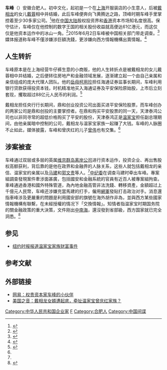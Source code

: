 {{Infobox Person
| name = 车峰
| 英文名=  
| image = 
| caption = 
| birth_date = {{birth date and age|1970|7|2}}
| birth_place = {{PRC}}[[安徽省|安徽省]][[合肥市|合肥市]]
| 国籍       = {{PRC}}
| 籍贯       = 安徽合肥
| 居住地     = {{CHNML}}
| 种族       = 汉族 
| 语言       = 汉语
| alma_mater = 
| occupation =数字王国实际控制人
| spouse =戴蓉
| children  =
| footnotes =
}}
'''车峰'''（{{bd|1970年|7月2日|||}}）安徽合肥人。初中文化，起初是一个在[[上海|上海]]开服装店的小生意人，后被[[戴相龙|戴相龙]]的女儿[[戴蓉|戴蓉]]相中并结婚，此后车峰便奔向飞黄腾达之路，顶峰时期车峰手里掌控着至少30多家公司。<ref>{{cite web|url=http://view.inews.qq.com/a/NEW2015061601504401|title=隐形大鳄车峰的三个“贵人”|publisher=腾讯新闻|date=2015-06-15}}</ref>他在[[中国大陆|中国大陆]]股权投资界和[[香港|香港]]资本市场知名度很高。保守估计，车峰仅在他控制的数字王国的相关股份收益就高便达61亿港元，而这仅仅是他资本运作中的冰山一角。<ref>{{cite web|url=http://zhenhua.163.com/15/0604/11/AR8V0M7B0004662L.html|title=神秘商人潜伏数字王国赚61亿|publisher=网易|date=2015-06-08|access-date=2016-06-04|archive-url=https://web.archive.org/web/20160625092202/http://zhenhua.163.com/15/0604/11/AR8V0M7B0004662L.html|archive-date=2016-06-25|dead-url=yes}}</ref>2015年6月2日车峰被中国相关部门带走调查。<ref>{{cite web|url=http://view.inews.qq.com/a/FIN201506040408830C?refer=share_relatednews|title= 数字王国实际控制人车峰被查|publisher=腾讯新闻|date=2015-06-04}}</ref>媒体报道称车峰不僅涉嫌涉巨額洗錢，更涉嫌向西方情報機構出賣情報。<ref>{{cite web|url=http://udn.com/news/story/7331/955265-%E6%88%B4%E7%9B%B8%E9%BE%8D%E5%A5%B3%E5%A9%BF%E8%BB%8A%E5%B3%B0-%E5%82%B3%E6%B6%89%E9%96%93%E8%AB%9C%E7%BD%AA%E8%A2%AB%E6%9F%A5|title=戴相龍女婿車峰 傳涉間諜罪被查|publisher=联合新闻网|date=2015-06-10}}</ref>

== 人生转折 ==
{{see also|戴相龙|纽约时报报道温家宝家族财富事件}}
车峰原本是在上海经营牛仔裤生意的小商贩，他的人生转折点是被戴相龙的女儿戴蓉相中并结婚，之后便转往房地产和金融领域发展，逐渐建立起一个由自己亲属和亲信组成的庞大代理人团队。他的[[岳母|岳母]][[柯用珍|柯用珍]]担任海通证券监事长期间，车峰利用银行贷款获得投资本钱，时机精准地买入海通证券及平安保险原始股，上市后立刻套现，攫取超过88亿元人民币的利润。<ref name="cfwjb">{{cite web|url=http://cn.rfi.fr/%E4%B8%AD%E5%9B%BD/20150705-%E8%BD%A6%E5%B3%B0%E6%A1%89%E4%BB%B6%E7%BA%BF%E7%B4%A2%EF%BC%8C%E7%BC%A0%E4%B8%8A%E4%BA%86%E6%B8%A9%E5%AE%B6%E5%AE%9D|title=车峰案件线索，缠上了温家宝|publisher=法国国际广播电台|date=2015-07-05}}</ref>

戴相龙担任央行行长期间，鼎和创业投资公司出面买进平安保险股票，而车峰创办的两家公司是鼎和创投的主要掌控者。在鼎和购买平安股票的同一天，天津泰鸿公司也以非同寻常的超低价格购买了平安的股份，天津泰鸿正是[[温家宝|温家宝]]担任副总理期间，由他亲属暗中控制的公司，戴相龙与温家宝家族一起赚了大钱。车峰的人脉圈不止如此，媒体披露，车峰和曾庆红的儿子[[曾伟_(曾庆红之子)|曾伟]]也有交集。<ref name="cfwjb"/>

== 涉案被查 ==
车峰通过双层或多层的英属[[维京群岛|维京群岛]][[离岸公司|离岸公司]]进行资本运作，投资企业、再出售股权高额获利，背后靠的是他在政界和金融界的人脉关系，这些人就包括戴相龙的亲信、温家宝的亲属以及[[马建|马建]]和[[郭文贵|郭文贵]]等人。<ref name="cfwjb"/>[[中纪委|中纪委]]在调查马建时牵出车峰。專案組調查發現案件牽涉面甚廣，包括國安和金融系統的官員有近百人被專案組拘查。車峰通過香港和國外特殊管道，為內地金融高管非法洗錢、轉移資產，金額超过上千億元人民幣，车峰还涉嫌充當馬建的打手，僱用[[網軍|網軍]]發貼打击政治对手。消息還指車峰涉及更嚴重的問題是利用國安部的旗號在海外胡作非為，並與西方某些國家情報機構有聯繫，在未經授權的情况下「交換情報」。知情者指温家宝时期国务院的關金融政策的重大決策，文件刚出[[中南海|中南海]]，還沒發到省部級，西方国家就已完全洞悉。<ref>{{cite web|url=http://orientaldaily.on.cc/cnt/china_world/20150609/00178_004.html|title=车峰卷入马建案受查|publisher=東方日報|date=2015-06-09}}</ref>

==参见==
*[[纽约时报报道温家宝家族财富事件|纽约时报报道温家宝家族财富事件]]

==参考文献==
{{reflist}}

== 外部链接 ==
*[http://news.163.com/special/chefengpyq/ 网易：权贵资本家车峰的小伙伴]
*[http://www.voachinese.com/content/VOAWeishi-ProandCon-20150619-chinas-former-top-financial-regulators-son-in-law-investigated/2829315.html 美国之音：戴相龙女婿遭起底，牵扯温家宝曾庆红家族？ ]
{{温家宝}}
{{DEFAULTSORT:Che车}}
[[Category:中华人民共和国企业家|Category:中华人民共和国企业家]]
[[Category:车姓|F]]
[[Category:合肥人|Category:合肥人]]
[[Category:中国间谍|Category:中国间谍]]
